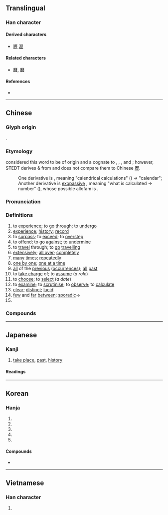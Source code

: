 {{also|歴|历}}
{{character info}}
==Translingual==
{{Han simplified forms|歷|歴|历}}

===Han character===
{{Han char|rn=77|rad=止|as=12|sn=16|four=71211|canj=MHDM,MDYLM|ids=⿸厤止}}

====Derived characters====
* [[嚦]] [[瀝]]

====Related characters====
* [[曆]], [[磿]]

====References====
* {{Han ref|kx=0577.140|dkj=16340|dj=0968.090|hdz=21445.090|uh=6B77|ud=27511|bh=BEFA|bd=48890}}

----

==Chinese==
{{zh-forms|s=历|alt=歴,厯,𢟍}}

===Glyph origin===
{{Han etym}}
{{Han compound|厤|止|c1=p|c2=s|ls=psc}}.

===Etymology===
{{zh-ref|Schuessler (2007)}} considered this word to be of {{der|zh|sit}} origin and a cognate to {{cog|my|ရေ||to count}}, {{cog|kfk|ri||to count}}, {{cog|bo|རྩི||to count; to calculate}}, and {{m|bo|tr=rtsis-pa|t=astronomer}}; however, STEDT derives {{cog|my|ရေ}} & {{cog|bo|རྩི}} from {{cog|sit-pro|*r-tsjəj||to count}} and does not compare them to Chinese [[歷]].
:One derivative is {{och-l|曆|tr=*rêk}}, meaning "calendrical calculations" ({{w|Book of Documents|Shu}}) → "calendar";
:Another derivative is [[exopassive]] {{och-l|麗|tr=*rê(k)h}}, meaning "what is calculated → number" ({{w|Classic of Poetry|Shi}}), whose possible allofam is {{och-l|麗|tr=*rêh}}.

===Pronunciation===
{{zh-pron
|m=lì
|m-s=
|c=lik6
|c-t=let5
|g=
|h=pfs=li̍t
|j=
|mb=lĭ
|md=lĭk
|mn=xm,zz,tw:le̍k/qz:lia̍k
|mn-t=
|w=5liq
|x=
|mc=y
|oc=y
|ma=y
|cat=v,n,a,adv,pn
}}

===Definitions===
{{zh-hanzi}}

# to [[experience]]; to [[go through]]; to [[undergo]]
# [[experience]]; [[history]]; [[record]]
# to [[surpass]]; to [[exceed]]; to [[overstep]]
# to [[offend]]; to [[go]] [[against]]; to [[undermine]]
# to [[travel]] through; to [[go]] [[travelling]]
# [[extensively]]; [[all over]]; [[completely]]
# [[many]] [[times]]; [[repeatedly]]
# [[one by one]]; [[one at a time]]
# [[all]] of the [[previous]] ([[occurrence]]s); [[all]] [[past]]
# to [[take charge]] of; to [[assume]] (''a role'')
# to [[choose]]; to [[select]] (''a date'')
# to [[examine]]; to [[scrutinise]]; to [[observe]]; to [[calculate]]
# [[clear]]; [[distinct]]; [[lucid]]
# [[few]] and [[far]] [[between]]; [[sporadic]]→
# {{surname|zh}}

===Compounds===
{{zh-der|歷朝|歷程|歷次|歷代|歷訪|歷屆|歷盡|歷經|歷久|歷來|歷歷|歷練|歷年|歷任|歷時|歷史|歷史觀|歷史唯物主義|歷史唯心主義|歷史性|歷數|歷險|口述歷史|意識歷程|心路歷程|嶔崎歷落|大來歷|來歷不明|學歷|履歷|寂歷|履歷表|多歷年代|多歷年所|來歷|歷歷可考|旅歷|歷遍|歷亂|歷久不衰|歷歷可辨|歷沴|歷瀾|歷劫|爰歷篇|歷歷落落|歷齒|歷史語詞|歷盡艱辛|病歷表|歷盡艱險|沒來歷|歷有年所|歷盡滄桑|歷歷在目|的歷|歷經波折|歷下|病歷|歷史學|歷歷可數|蒸漚歷瀾|沒有來歷|涉歷|歷劫歸來|歷落|歷日|歷歷可紀|歷史劇|游歷|歷練老成|歷練之才|歷碌|歷歷如繪|歷歷可見|歷日曠久|歷山|歷審|歷夏經秋|歷史重演|歷史線圖|歷史時代|歷史年表|歷史名詞|欹嶔歷落|歷史小說|捫參歷井|歷史文學|歷正|歷久彌新|經歷|辟歷施鞭|遍歷|綿歷|簿歷|資歷|簡歷|過歷|身歷聲|諳歷|薊訓歷家|閱歷|親歷|親身經歷|遊歷|買物歷|歷覽|歷口|歷溪}}

----

==Japanese==
{{ja-kanji forms|歴|歷}}

===Kanji===
{{ja-kanji|grade=|rs=止12|shin=歴}}

# [[take place]], [[past]], [[history]]

====Readings====
{{ja-readings
|on=れき, りゃく
|kun=へ-る
}}

----

==Korean==

===Hanja===
{{ko-hanja|지내다|지낼|력||역}}

# {{hanja form of|력|[[go through]]}}
# {{hanja form of|력|[[experience]]}}
# {{hanja form of|력|[[undergo]]}}
# {{hanja form of|력|[[use up]]}}
# {{hanja form of|력|[[exhaust]]}}

====Compounds====
* {{ko-l|역사|[[history]]|歷史}}

----

==Vietnamese==

===Han character===
{{vi-hantu|[[lịch]], [[lếch]], [[lệch]], [[rếch]]|rs=止12}}

# {{rfdef|vi|sort=止12}}